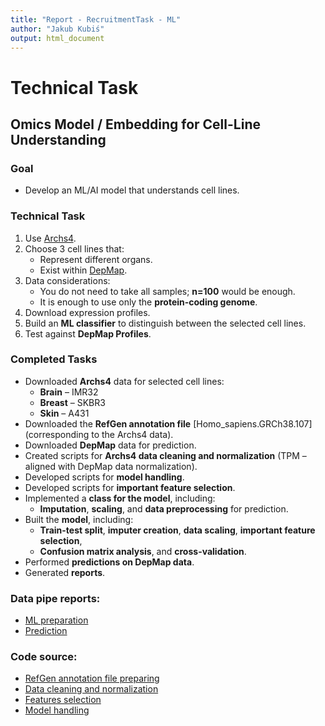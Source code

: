 ```yaml
---
title: "Report - RecruitmentTask - ML"
author: "Jakub Kubiś"
output: html_document
---
```



# Technical Task  

## Omics Model / Embedding for Cell-Line Understanding  

### Goal  
- Develop an ML/AI model that understands cell lines.  

### Technical Task  
1. Use [Archs4](https://archs4.org/).  
2. Choose 3 cell lines that:  
   - Represent different organs.  
   - Exist within [DepMap](https://depmap.org/portal/).  
3. Data considerations:  
   - You do not need to take all samples; **n=100** would be enough.  
   - It is enough to use only the **protein-coding genome**.  
4. Download expression profiles.  
5. Build an **ML classifier** to distinguish between the selected cell lines.  
6. Test against **DepMap Profiles**.  

### Completed Tasks  
- Downloaded **Archs4** data for selected cell lines:  
  - **Brain** – IMR32  
  - **Breast** – SKBR3  
  - **Skin** – A431  
- Downloaded the **RefGen annotation file** [Homo_sapiens.GRCh38.107] (corresponding to the Archs4 data).  
- Downloaded **DepMap** data for prediction.  
- Created scripts for **Archs4 data cleaning and normalization** (TPM – aligned with DepMap data normalization).  
- Developed scripts for **model handling**.  
- Developed scripts for **important feature selection**.  
- Implemented a **class for the model**, including:  
  - **Imputation**, **scaling**, and **data preprocessing** for prediction.  
- Built the **model**, including:  
  - **Train-test split**, **imputer creation**, **data scaling**, **important feature selection**,  
  - **Confusion matrix analysis**, and **cross-validation**.  
- Performed **predictions on DepMap data**.  
- Generated **reports**. 


### Data pipe reports:

- [ML preparation](ML_pip.html)
- [Prediction](prediction.html)

### Code source:

- [RefGen annotation file preparing](gtf_genome_file/prep.R)
- [Data cleaning and normalization](scripts/AdjustmentScripts.py)
- [Features selection](scripts/FeaturesSelection.py)
- [Model handling](scripts/Model.py)







